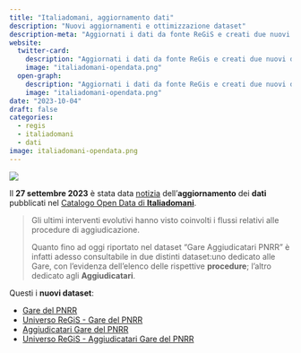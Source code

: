 ```yaml
---
title: "Italiadomani, aggiornamento dati"
description: "Nuovi aggiornamenti e ottimizzazione dataset"
description-meta: "Aggiornati i dati da fonte ReGiS e creati due nuovi dataset, uno dedicato alle gare e uno agli Aggiudicatari"
website:
  twitter-card:
    description: "Aggiornati i dati da fonte ReGis e creati due nuovi dataset, uno dedicato alle gare e uno agli Aggiudicatari"
    image: "italiadomani-opendata.png"
  open-graph:
    description: "Aggiornati i dati da fonte ReGis e creati due nuovi dataset, uno dedicato alle gare e uno agli Aggiudicatari"
    image: "italiadomani-opendata.png"
date: "2023-10-04"
draft: false
categories:
  - regis
  - italiadomani
  - dati
image: italiadomani-opendata.png
---
```


![](italiadomani-opendata.png)

Il **27 settembre 2023** è stata data [notizia](https://www.italiadomani.gov.it/content/sogei-ng/it/it/news/catalogo-open-data--nuovi-aggiornamenti-e-ottimizzazione-dataset.html) dell'**aggiornamento** dei **dati** pubblicati nel [Catalogo Open Data di **Italiadomani**](https://www.italiadomani.gov.it/content/sogei-ng/it/it/catalogo-open-data.html?orderby=%40jcr%3Acontent%2FobservationDateInEvidence&sort=desc).

> Gli ultimi interventi evolutivi hanno visto coinvolti i flussi relativi alle procedure di aggiudicazione.
>
> Quanto fino ad oggi riportato nel dataset “Gare Aggiudicatari PNRR” è infatti adesso consultabile in due distinti dataset:uno dedicato alle Gare, con l’evidenza dell’elenco delle rispettive **procedure**; l’altro dedicato agli **Aggiudicatari**.

Questi i **nuovi dataset**:

- [Gare del PNRR](https://www.italiadomani.gov.it/content/sogei-ng/it/it/catalogo-open-data/gare-del-pnrr.html)
- [Universo ReGiS - Gare del PNRR](https://www.italiadomani.gov.it/content/sogei-ng/it/it/catalogo-open-data/universo-regis---gare-del-pnrr.html)
- [Aggiudicatari Gare del PNRR](https://www.italiadomani.gov.it/content/sogei-ng/it/it/catalogo-open-data/aggiudicatari-gare-del-pnrr.html)
- [Universo ReGiS - Aggiudicatari Gare del PNRR](https://www.italiadomani.gov.it/content/sogei-ng/it/it/catalogo-open-data/universo-regis-aggiudicatari-gare-del-pnrr.html)
